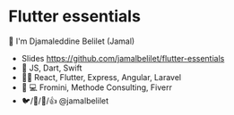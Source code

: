 # Flutter essentials

👋 I'm Djamaleddine Belilet (Jamal)

- Slides https://github.com/jamalbelilet/flutter-essentials
- 🏡 JS, Dart, Swift
- 👨‍💻 React, Flutter, Express, Angular, Laravel
- 👨 💻 Fromini, Methode Consulting, Fiverr
- 🐦/🐙/📸/👍 @jamalbelilet

